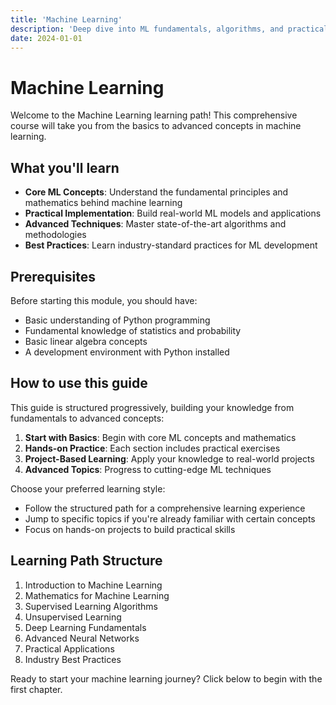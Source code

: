 ```yaml
---
title: 'Machine Learning'
description: 'Deep dive into ML fundamentals, algorithms, and practical applications'
date: 2024-01-01
---
```


# Machine Learning

Welcome to the Machine Learning learning path! This comprehensive course will take you from the basics to advanced concepts in machine learning.

## What you'll learn

- **Core ML Concepts**: Understand the fundamental principles and mathematics behind machine learning
- **Practical Implementation**: Build real-world ML models and applications
- **Advanced Techniques**: Master state-of-the-art algorithms and methodologies
- **Best Practices**: Learn industry-standard practices for ML development

## Prerequisites

Before starting this module, you should have:

- Basic understanding of Python programming
- Fundamental knowledge of statistics and probability
- Basic linear algebra concepts
- A development environment with Python installed

## How to use this guide

This guide is structured progressively, building your knowledge from fundamentals to advanced concepts:

1. **Start with Basics**: Begin with core ML concepts and mathematics
2. **Hands-on Practice**: Each section includes practical exercises
3. **Project-Based Learning**: Apply your knowledge to real-world projects
4. **Advanced Topics**: Progress to cutting-edge ML techniques

Choose your preferred learning style:

- Follow the structured path for a comprehensive learning experience
- Jump to specific topics if you're already familiar with certain concepts
- Focus on hands-on projects to build practical skills

## Learning Path Structure

1. Introduction to Machine Learning
2. Mathematics for Machine Learning
3. Supervised Learning Algorithms
4. Unsupervised Learning
5. Deep Learning Fundamentals
6. Advanced Neural Networks
7. Practical Applications
8. Industry Best Practices

Ready to start your machine learning journey? Click below to begin with the first chapter.
